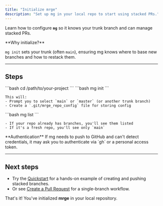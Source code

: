 ```yaml
---
title: "Initialize mrge"
description: "Set up mg in your local repo to start using stacked PRs."
---
```


Learn how to configure **`mg`** so it knows your trunk branch and can manage stacked PRs.

<Info>
  **Why initialize?** 
  
  `mg init` sets your trunk (often `main`), ensuring mg
  knows where to base new branches and how to restack them.
</Info>

---

## Steps

<Steps>
  <Step title="Navigate to Your Repo">
    ```bash 
    cd /path/to/your-project 
    ```
  </Step>

  <Step title="Run mg init">
    ```bash 
    mg init 
    ``` 
    
    This will: 
    - Prompt you to select `main` or `master` (or another trunk branch) 
    - Create a `.git/mrge_repo_config` file for storing config
  </Step>

  <Step title="Confirm It Worked">
    ```bash 
    mg list 
    ``` 
    
    - If your repo already has branches, you'll see them listed 
    - If it's a fresh repo, you'll see only `main`
  </Step>
</Steps>

<Note>
  **Authentication** If mg needs to push to GitHub and can't detect credentials,
  it may ask you to authenticate via `gh` or a personal access token.
</Note>

---

## Next steps

- Try the [Quickstart](/quickstart) for a hands-on example of creating and pushing stacked branches.
- Or see [Create a Pull Request](/how-to-guides/create-a-pull-request) for a single-branch workflow.

That's it! You've initialized **mrge** in your local repository.
